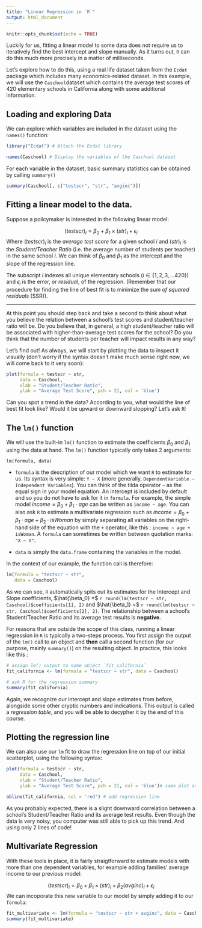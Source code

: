 ```yaml
---
title: "Linear Regression in `R`"
output: html_document
---
```


```r
knitr::opts_chunk$set(echo = TRUE)
```

Luckily for us, fitting a linear model to some data does not require us to iteratively find the best intercept and slope manually. As it turns out, `R` can do this much more precisely in a matter of milliseconds.

Let's explore how to do this, using a real life dataset taken from the `Ecdat` package which includes many economics-related dataset. In this example, we will use the `Caschool`dataset which contains the average test scores of 420 elementary schools in California along with some additional information.

## Loading and exploring Data

We can explore which variables are included in the dataset using the `names()` function:

```r
library("Ecdat") # Attach the Ecdat library

names(Caschool) # Display the variables of the Caschool dataset
```

For each variable in the dataset, basic summary statistics can be obtained by calling `summary()`

```r
summary(Caschool[, c("testscr", "str", "avginc")])
```


## Fitting a linear model to the data.

Suppose a policymaker is interested in the following linear model:

$$(testscr)_i = \beta_0 + \beta_1 \times (str)_i + \epsilon_i$$
Where $(testscr)_i$ is the *average test score* for a given school $i$ and $(str)_i$ is the *Student/Teacher Ratio* (i.e. the average number of students per teacher) in the same school $i$. We can think of $\beta_0$  and $\beta_1$ as the intercept and the slope of the regression line.

The subscript $i$ indexes all unique elementary schools ($i \in \{1, 2, 3, \dots 420\}$) and $\epsilon_i$ is the error, or *residual*, of the regression. (Remember that our procedure for finding the line of best fit is to minimize the *sum of squared residuals* (SSR)).

----

At this point you should step back and take a second to think about what you believe the relation between a school's test scores and student/teacher ratio will be. Do you believe that, in general, a high student/teacher ratio will be associated with higher-than-average test scores for the school? Do you think that the number of students per teacher will impact results in any way? 

Let's find out! As always, we will start by plotting the data to inspect it visually (don't worry if the syntax doesn't make much sense right now, we will come back to it very soon):

```r

plot(formula = testscr ~ str,
     data = Caschool,
     xlab = "Student/Teacher Ratio",
     ylab = "Average Test Score", pch = 21, col = 'blue')

```

Can you spot a trend in the data? According to you, what would the line of best fit look like? Would it be upward or downward slopping? Let's ask `R`!

## The `lm()` function

We will use the built-in `lm()` function to estimate the coefficients $\beta_0$ and $\beta_1$ using the data at hand. The `lm()` function typically only takes 2 arguments:

`lm(formula, data)`

- `formula` is the description of our model which we want `R` to estimate for us. Its syntax is very simple: `Y ~ X` (more generally, `DependentVariable ~ Independent Variables`). You can think of the tilda operator `~` as the equal sign in your model equation. An intercept is included by default and so you do not have to ask for it in `formula`.
  For example, the simple model $income = \beta_0 + \beta_1 \cdot age$ can be written as `income ~ age`. You can also ask `R` to estimate a multivariate regression such as $income = \beta_0 + \beta_1 \cdot age + \beta_2 \cdot isWoman$ by simply separating all variables on the right-hand side of the equation with the `+` operator, like this : `income ~ age + isWoman`. A `formula` can sometimes be written between quotation marks: `"X ~ Y"`.

- `data` is simply the `data.frame` containing the variables in the model.

In the context of our example, the function call is therefore:

```r
lm(formula = "testscr ~ str",
   data = Caschool)
```

As we can see, `R` automatically spits out its estimates for the Intercept and Slope coefficients, $\hat{\beta_0} =$ `r round(lm(testscr ~ str, Caschool)$coefficients[1], 2)` and $\hat{\beta_1} =$ `r round(lm(testscr ~ str, Caschool)$coefficients[2], 2)`. The relationship between a school's Student/Teacher Ratio and its average test results is **negative**.

For reasons that are outside the scope of this class, running a linear regression in `R` is typically a two-steps process. You first assign the output of the `lm()` call to an object and **then** call a second function (for our purpose, mainly `summary()`) on the resulting object. In practice, this looks like this :


```r
# assign lm() output to some object `fit_california`
fit_california <- lm(formula = "testscr ~ str", data = Caschool)

# ask R for the regression summary
summary(fit_california) 
```

Again, we recognize our intercept and slope estimates from before, alongside some other cryptic numbers and indications. This output is called a *regression table*, and you will be able to decypher it by the end of this course.

## Plotting the regression line

We can also use our `lm` fit to draw the regression line on top of our initial scatterplot, using the following syntax:

```r

plot(formula = testscr ~ str,
     data = Caschool,
     xlab = "Student/Teacher Ratio",
     ylab = "Average Test Score", pch = 21, col = 'blue')# same plot as before

abline(fit_california, col = 'red') # add regression line

```


As you probably expected, there is a slight downward correlation between a school's Student/Teacher Ratio and its average test results. Even though the data is very noisy, you computer was still able to pick up this trend. And using only 2 lines of code!

## Multivariate Regression

With these tools in place, it is fairly straigtforward to estimate models with more than one dependent variables, for example adding families' average income to our previous model:

$$(testscr)_i = \beta_0 + \beta_1 \times (str)_i + \beta_2 (avginc)_i + \epsilon_i$$
We can incoporate this new variable to our model by simply adding it to our `formula`:

```r
fit_multivariate <- lm(formula = "testscr ~ str + avginc", data = Caschool)
summary(fit_multivariate)
```


